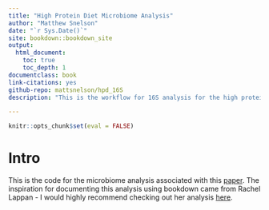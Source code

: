 ```yaml
--- 
title: "High Protein Diet Microbiome Analysis"
author: "Matthew Snelson"
date: "`r Sys.Date()`"
site: bookdown::bookdown_site
output:
  html_document:
    toc: true
    toc_depth: 1
documentclass: book
link-citations: yes
github-repo: mattsnelson/hpd_16S
description: "This is the workflow for 16S analysis for the high protein diet study"

---
```

```r
knitr::opts_chunk$set(eval = FALSE)
```

# Intro

This is the code for the microbiome analysis associated with this [paper](https://pubmed.ncbi.nlm.nih.gov/33547877/). The inspiration for documenting this analysis using bookdown came from Rachel Lappan - I would highly recommend checking out her analysis [here](https://rachaellappan.github.io/VL-QIIME2-analysis/pre-processing-of-sequence-reads.html).

